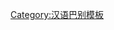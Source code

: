 {{User language-5|cmn-dongbei|该用户的'''[[:Category:cmn-dongbei 使用者|东北话]]'''说的'''[[:Category:cmn-dongbei-5 使用者|太尿性了]]'''。|东北官话|13|9}}<noinclude>[[Category:汉语巴别模板]]</noinclude>